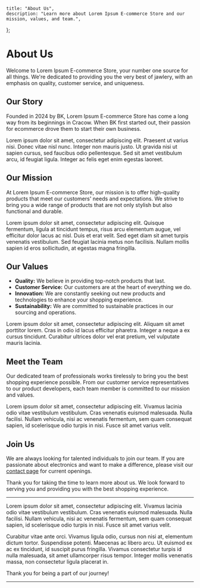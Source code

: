 	title: "About Us",
	description: "Learn more about Lorem Ipsum E-commerce Store and our mission, values, and team.",
};

# About Us

Welcome to Lorem Ipsum E-commerce Store, your number one source for all things. We're dedicated to providing you the very best of jawlery, with an emphasis on quality, customer service, and uniqueness.

## Our Story

Founded in 2024 by BK, Lorem Ipsum E-commerce Store has come a long way from its beginnings in Cracow. When BK first started out, their passion for ecommerce drove them to start their own business.

Lorem ipsum dolor sit amet, consectetur adipiscing elit. Praesent ut varius nisi. Donec vitae nisl nunc. Integer non mauris justo. Ut gravida nisi ut sapien cursus, sed faucibus odio pellentesque. Sed sit amet vestibulum arcu, id feugiat ligula. Integer ac felis eget enim egestas laoreet.

## Our Mission

At Lorem Ipsum E-commerce Store, our mission is to offer high-quality products that meet our customers' needs and expectations. We strive to bring you a wide range of products that are not only stylish but also functional and durable.

Lorem ipsum dolor sit amet, consectetur adipiscing elit. Quisque fermentum, ligula at tincidunt tempus, risus arcu elementum augue, vel efficitur dolor lacus ac nisl. Duis et erat velit. Sed eget diam sit amet turpis venenatis vestibulum. Sed feugiat lacinia metus non facilisis. Nullam mollis sapien id eros sollicitudin, at egestas magna fringilla.

## Our Values

- **Quality:** We believe in providing top-notch products that last.
- **Customer Service:** Our customers are at the heart of everything we do.
- **Innovation:** We are constantly seeking out new products and technologies to enhance your shopping experience.
- **Sustainability:** We are committed to sustainable practices in our sourcing and operations.

Lorem ipsum dolor sit amet, consectetur adipiscing elit. Aliquam sit amet porttitor lorem. Cras in odio id lacus efficitur pharetra. Integer a neque a ex cursus tincidunt. Curabitur ultrices dolor vel erat pretium, vel vulputate mauris lacinia.

## Meet the Team

Our dedicated team of professionals works tirelessly to bring you the best shopping experience possible. From our customer service representatives to our product developers, each team member is committed to our mission and values.

Lorem ipsum dolor sit amet, consectetur adipiscing elit. Vivamus lacinia odio vitae vestibulum vestibulum. Cras venenatis euismod malesuada. Nulla facilisi. Nullam vehicula, nisi ac venenatis fermentum, sem quam consequat sapien, id scelerisque odio turpis in nisi. Fusce sit amet varius velit.

## Join Us

We are always looking for talented individuals to join our team. If you are passionate about electronics and want to make a difference, please visit our [contact page](/contact) for current openings.

Thank you for taking the time to learn more about us. We look forward to serving you and providing you with the best shopping experience.

---

Lorem ipsum dolor sit amet, consectetur adipiscing elit. Vivamus lacinia odio vitae vestibulum vestibulum. Cras venenatis euismod malesuada. Nulla facilisi. Nullam vehicula, nisi ac venenatis fermentum, sem quam consequat sapien, id scelerisque odio turpis in nisi. Fusce sit amet varius velit.

Curabitur vitae ante orci. Vivamus ligula odio, cursus non nisi at, elementum dictum tortor. Suspendisse potenti. Maecenas ac libero arcu. Ut euismod ex ac ex tincidunt, id suscipit purus fringilla. Vivamus consectetur turpis id nulla malesuada, sit amet ullamcorper risus tempor. Integer mollis venenatis massa, non consectetur ligula placerat in.

Thank you for being a part of our journey!

---
